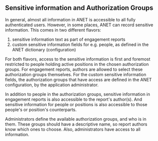 
<Meta title="0. ANET Stories/Sensitive information and Authorization Groups" />

## Sensitive information and Authorization Groups

In general, almost all information in ANET is accessible to all fully authenticated users. However,
in some places, ANET can record sensitive information. This comes in two different flavors:

1. sensitive information text as part of engagement reports
1. custom sensitive information fields for e.g. people, as defined in the ANET dictionary
   (configuration)

For both flavors, access to the sensitive information is first and foremost restricted to people
holding active positions in the chosen authorization groups. For engagement reports, authors are
allowed to select these authorization groups themselves. For the custom sensitive information
fields, the authorization groups that have access are defined in the ANET configuration, by the
application administrator.

In addition to people in the authorization groups, sensitive information in engagement reports is
also accessible to the report's author(s). And sensitive information for people or positions is also
accessible to those people's or position's counterparts.

Administrators define the available authorization groups, and who is in them. These groups should
have a descriptive name, so report authors know which ones to choose. Also, administrators have
access to all information.
